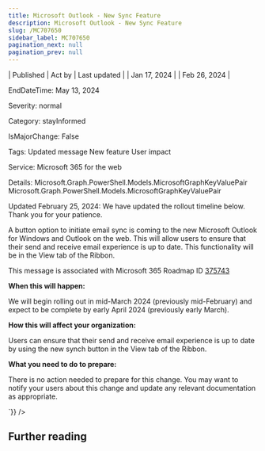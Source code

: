 ```yaml
---
title: Microsoft Outlook - New Sync Feature
description: Microsoft Outlook - New Sync Feature
slug: /MC707650
sidebar_label: MC707650
pagination_next: null
pagination_prev: null
---
```



| Published | Act by | Last updated |
| Jan 17, 2024 |  | Feb 26, 2024 |

EndDateTime: May 13, 2024

Severity: normal

Category: stayInformed

IsMajorChange: False

Tags: Updated message New feature User impact

Service: Microsoft 365 for the web

Details: Microsoft.Graph.PowerShell.Models.MicrosoftGraphKeyValuePair Microsoft.Graph.PowerShell.Models.MicrosoftGraphKeyValuePair

<div dangerouslySetInnerHTML={{__html:`
<p style="">Updated February 25, 2024: We have updated the rollout timeline below. Thank you for your patience.</p><p style="">A button option to initiate email sync is coming to the new Microsoft Outlook for Windows and Outlook on the web. This will allow users to ensure that their send and receive email experience is up to date. This functionality will be in the View tab of the Ribbon.</p>
<p>This message is associated with Microsoft 365 Roadmap ID <a href="https://www.microsoft.com/microsoft-365/roadmap?filters=&amp;searchterms=375743" target="_blank">375743</a></p>
<p><b>When this will happen:</b></p>

<p>We will begin rolling out in mid-March 2024 (previously mid-February) and expect to be complete by early April 2024 (previously early March).</p><p><b>How this will affect your organization:</b></p><p>Users can ensure that their send and receive email experience is up to date by using the new synch button in the View tab of the Ribbon.</p><p>
</p><p><b>What you need to do to prepare:</b>
</p><p>There is no action needed to prepare for this change. You may want to notify your users about this change and update any relevant documentation as appropriate.</p>
`}} />

## Further reading
